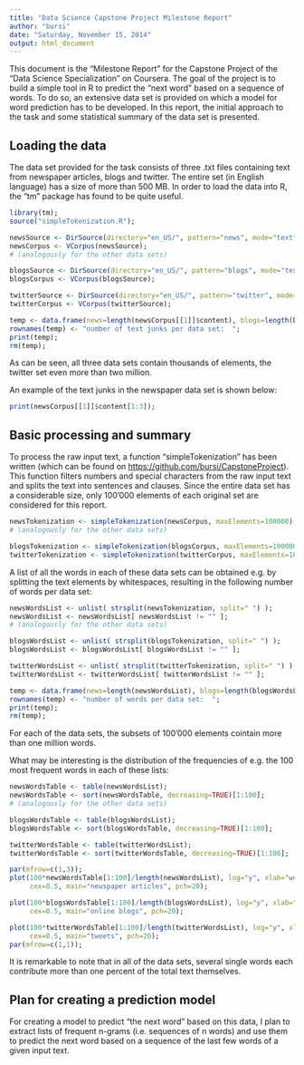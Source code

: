```yaml
---
title: "Data Science Capstone Project Milestone Report"
author: "bursi"
date: "Saturday, November 15, 2014"
output: html_document
---
```


This document is the "Milestone Report" for the Capstone Project of the "Data Science Specialization" on Coursera. The goal of the project is to build a simple tool in R to predict the "next word" based on a sequence of words. To do so, an extensive data set is provided on which a model for word prediction has to be developed. 
In this report, the initial approach to the task and some statistical summary of the data set is presented. 

## Loading the data

The data set provided for the task consists of three .txt files containing text from newspaper articles, blogs and twitter. The entire set (in English language) has a size of more than 500 MB. 
In order to load the data into R, the "tm" package has found to be quite useful. 

```r
library(tm);
source("simpleTokenization.R");
```

```r
newsSource <- DirSource(directory="en_US/", pattern="news", mode="text", ignore.case=FALSE);
newsCorpus <- VCorpus(newsSource);
# (analogously for the other data sets)
```

```r
blogsSource <- DirSource(directory="en_US/", pattern="blogs", mode="text", ignore.case=FALSE);
blogsCorpus <- VCorpus(blogsSource);

twitterSource <- DirSource(directory="en_US/", pattern="twitter", mode="text", ignore.case=FALSE);
twitterCorpus <- VCorpus(twitterSource);
```

```r
temp <- data.frame(news=length(newsCorpus[[1]]$content), blogs=length(blogsCorpus[[1]]$content), twitter=length(twitterCorpus[[1]]$content));
rownames(temp) <- "number of text junks per data set:  ";
print(temp);
rm(temp);
```

As can be seen, all three data sets contain thousands of elements, the twitter set even more than two million.

An example of the text junks in the newspaper data set is shown below:

```r
print(newsCorpus[[1]]$content[1:3]);
```


## Basic processing and summary

To process the raw input text, a function "simpleTokenization" has been written (which can be found on <https://github.com/bursi/CapstoneProject>). This function filters numbers and special characters from the raw input text and splits the text into sentences and clauses. Since the entire data set has a considerable size, only 100'000 elements of each original set are considered for this report. 

```r
newsTokenization <- simpleTokenization(newsCorpus, maxElements=100000);
# (analogously for the other data sets)
```

```r
blogsTokenization <- simpleTokenization(blogsCorpus, maxElements=100000);
twitterTokenization <- simpleTokenization(twitterCorpus, maxElements=100000);
```

A list of all the words in each of these data sets can be obtained e.g. by splitting the text elements by whitespaces, resulting in the following number of words per data set:

```r
newsWordsList <- unlist( strsplit(newsTokenization, split=" ") );
newsWordsList <- newsWordsList[ newsWordsList != "" ];
# (analogously for the other data sets)
```

```r
blogsWordsList <- unlist( strsplit(blogsTokenization, split=" ") );
blogsWordsList <- blogsWordsList[ blogsWordsList != "" ];

twitterWordsList <- unlist( strsplit(twitterTokenization, split=" ") );
twitterWordsList <- twitterWordsList[ twitterWordsList != "" ];
```

```r
temp <- data.frame(news=length(newsWordsList), blogs=length(blogsWordsList), twitter=length(twitterWordsList));
rownames(temp) <- "number of words per data set:  ";
print(temp);
rm(temp);
```

For each of the data sets, the subsets of 100'000 elements cointain more than one million words. 

What may be interesting is the distribution of the frequencies of e.g. the 100 most frequent words in each of these lists:

```r
newsWordsTable <- table(newsWordsList);
newsWordsTable <- sort(newsWordsTable, decreasing=TRUE)[1:100];
# (analogously for the other data sets)
```

```r
blogsWordsTable <- table(blogsWordsList);
blogsWordsTable <- sort(blogsWordsTable, decreasing=TRUE)[1:100];

twitterWordsTable <- table(twitterWordsList);
twitterWordsTable <- sort(twitterWordsTable, decreasing=TRUE)[1:100];
```

```r
par(mfrow=c(1,3));
plot(100*newsWordsTable[1:100]/length(newsWordsList), log="y", xlab="words ordered by frequency", ylab="relative frequency (%)", xaxt="n", 
     cex=0.5, main="newspaper articles", pch=20);

plot(100*blogsWordsTable[1:100]/length(blogsWordsList), log="y", xlab="words ordered by frequency", ylab="relative frequency (%)", xaxt="n", 
     cex=0.5, main="online blogs", pch=20);

plot(100*twitterWordsTable[1:100]/length(twitterWordsList), log="y", xlab="words ordered by frequency", ylab="relative frequency (%)", xaxt="n", 
     cex=0.5, main="tweets", pch=20);
par(mfrow=c(1,1));
```

It is remarkable to note that in all of the data sets, several single words each contribute more than one percent of the total text themselves. 

## Plan for creating a prediction model

For creating a model to predict "the next word" based on this data, I plan to extract lists of frequent n-grams (i.e. sequences of n words) and use them to predict the next word based on a sequence of the last few words of a given input text. 



